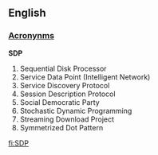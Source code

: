 ==English==

===[[Wiktionary:List of acronyms and abbreviations|Acronynms]]===
'''SDP'''
# Sequential Disk Processor
# Service Data Point (Intelligent Network)
# Service Discovery Protocol
# Session Description Protocol
# Social Democratic Party
# Stochastic Dynamic Programming
# Streaming Download Project
# Symmetrized Dot Pattern

[[fi:SDP]]